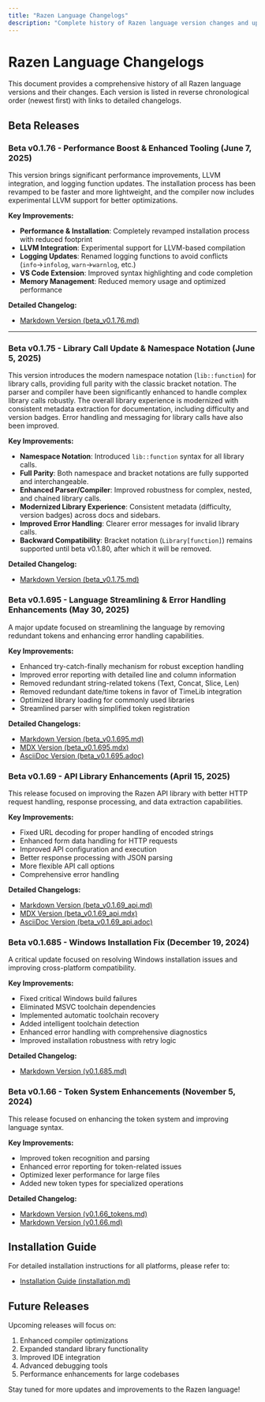 ```yaml
---
title: "Razen Language Changelogs"
description: "Complete history of Razen language version changes and updates"
---
```


# Razen Language Changelogs

This document provides a comprehensive history of all Razen language versions and their changes. Each version is listed in reverse chronological order (newest first) with links to detailed changelogs.

## Beta Releases

### Beta v0.1.76 - Performance Boost & Enhanced Tooling (June 7, 2025)

This version brings significant performance improvements, LLVM integration, and logging function updates. The installation process has been revamped to be faster and more lightweight, and the compiler now includes experimental LLVM support for better optimizations.

**Key Improvements:**
- **Performance & Installation**: Completely revamped installation process with reduced footprint
- **LLVM Integration**: Experimental support for LLVM-based compilation
- **Logging Updates**: Renamed logging functions to avoid conflicts (`info`→`infolog`, `warn`→`warnlog`, etc.)
- **VS Code Extension**: Improved syntax highlighting and code completion
- **Memory Management**: Reduced memory usage and optimized performance

**Detailed Changelog:**
- [Markdown Version (beta_v0.1.76.md)](beta_v0.1.76.md)

---

### Beta v0.1.75 - Library Call Update & Namespace Notation (June 5, 2025)

This version introduces the modern namespace notation (`lib::function`) for library calls, providing full parity with the classic bracket notation. The parser and compiler have been significantly enhanced to handle complex library calls robustly. The overall library experience is modernized with consistent metadata extraction for documentation, including difficulty and version badges. Error handling and messaging for library calls have also been improved.

**Key Improvements:**
- **Namespace Notation**: Introduced `lib::function` syntax for all library calls.
- **Full Parity**: Both namespace and bracket notations are fully supported and interchangeable.
- **Enhanced Parser/Compiler**: Improved robustness for complex, nested, and chained library calls.
- **Modernized Library Experience**: Consistent metadata (difficulty, version badges) across docs and sidebars.
- **Improved Error Handling**: Clearer error messages for invalid library calls.
- **Backward Compatibility**: Bracket notation (`Library[function]`) remains supported until beta v0.1.80, after which it will be removed.

**Detailed Changelog:**
- [Markdown Version (beta_v0.1.75.md)](beta_v0.1.75.md)


### Beta v0.1.695 - Language Streamlining & Error Handling Enhancements (May 30, 2025)

A major update focused on streamlining the language by removing redundant tokens and enhancing error handling capabilities.

**Key Improvements:**
- Enhanced try-catch-finally mechanism for robust exception handling
- Improved error reporting with detailed line and column information
- Removed redundant string-related tokens (Text, Concat, Slice, Len)
- Removed redundant date/time tokens in favor of TimeLib integration
- Optimized library loading for commonly used libraries
- Streamlined parser with simplified token registration

**Detailed Changelogs:**
- [Markdown Version (beta_v0.1.695.md)](beta_v0.1.695.md)
- [MDX Version (beta_v0.1.695.mdx)](beta_v0.1.695.mdx)
- [AsciiDoc Version (beta_v0.1.695.adoc)](beta_v0.1.695.adoc)

### Beta v0.1.69 - API Library Enhancements (April 15, 2025)

This release focused on improving the Razen API library with better HTTP request handling, response processing, and data extraction capabilities.

**Key Improvements:**
- Fixed URL decoding for proper handling of encoded strings
- Enhanced form data handling for HTTP requests
- Improved API configuration and execution
- Better response processing with JSON parsing
- More flexible API call options
- Comprehensive error handling

**Detailed Changelogs:**
- [Markdown Version (beta_v0.1.69_api.md)](beta_v0.1.69_api.md)
- [MDX Version (beta_v0.1.69_api.mdx)](beta_v0.1.69_api.mdx)
- [AsciiDoc Version (beta_v0.1.69_api.adoc)](beta_v0.1.69_api.adoc)

### Beta v0.1.685 - Windows Installation Fix (December 19, 2024)

A critical update focused on resolving Windows installation issues and improving cross-platform compatibility.

**Key Improvements:**
- Fixed critical Windows build failures
- Eliminated MSVC toolchain dependencies
- Implemented automatic toolchain recovery
- Added intelligent toolchain detection
- Enhanced error handling with comprehensive diagnostics
- Improved installation robustness with retry logic

**Detailed Changelog:**
- [Markdown Version (v0.1.685.md)](v0.1.685.md)

### Beta v0.1.66 - Token System Enhancements (November 5, 2024)

This release focused on enhancing the token system and improving language syntax.

**Key Improvements:**
- Improved token recognition and parsing
- Enhanced error reporting for token-related issues
- Optimized lexer performance for large files
- Added new token types for specialized operations

**Detailed Changelog:**
- [Markdown Version (v0.1.66_tokens.md)](v0.1.66_tokens.md)
- [Markdown Version (v0.1.66.md)](v0.1.66.md)

## Installation Guide

For detailed installation instructions for all platforms, please refer to:
- [Installation Guide (installation.md)](installtion.md)

## Future Releases

Upcoming releases will focus on:
1. Enhanced compiler optimizations
2. Expanded standard library functionality
3. Improved IDE integration
4. Advanced debugging tools
5. Performance enhancements for large codebases

Stay tuned for more updates and improvements to the Razen language!
